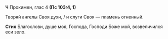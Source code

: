 **Ч** Прокимен, глас 4 **(Пс 103:4, 1)**

Творяй ангелы Своя духи, / и слуги Своя — пламень огненный.

**Стих** Благослови, душе моя, Господа, Господи Боже мой, возвеличился еси зело.

